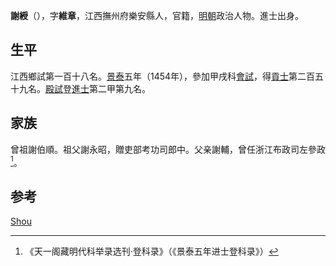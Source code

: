 {{Otheruses|other=名为谢绶的其他人物|谢绶}}

'''謝綬'''（{{bd|1434年||？}}），字'''維章'''，江西撫州府樂安縣人，官籍，[[明朝|明朝]]政治人物。進士出身。

== 生平 ==
江西鄉試第一百十八名。[[景泰|景泰]]五年（1454年），參加甲戌科[[會試|會試]]，得[[貢士|貢士]]第二百五十九名。[[殿試|殿試]]登[[進士|進士]]第二甲第九名。

== 家族 ==
曾祖謝伯順。祖父謝永昭，贈吏部考功司郎中。父亲謝輔，曾任浙江布政司左參政<ref>《天一阁藏明代科举录选刊·登科录》（《景泰五年进士登科录》）</ref>。

== 参考 ==
{{reflist}}

{{景泰五年甲戌科殿試金榜}}
{{Authority control}}
{{DEFAULTSORT:Xie谢}}
[[Category:谢姓|Shou]]

{{明朝人物小作品}}